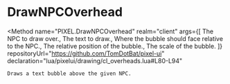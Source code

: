 
# DrawNPCOverhead
<Method
	name="PIXEL.DrawNPCOverhead"
	realm="client"
	args={[
		<Argument type="Entity" name="npc">The NPC to draw over.</Argument>,
		<Argument type="string" name="text">The text to draw.</Argument>,
		<Argument type="Angle" name="angle" defaultValue="Angle(0, 0, 0)">Where the bubble should face relative to the NPC.</Argument>,
		<Argument type="Vector" name="position" defaultValue="npc:EyePos()">The relative position of the bubble.</Argument>,
		<Argument type="number" name="scale" defaultValue="0.05">The scale of the bubble.</Argument>
	]}
	repositoryUrl="https://github.com/TomDotBat/pixel-ui"
	declaration="lua/pixelui/drawing/cl_overheads.lua#L80-L94"
>
	Draws a text bubble above the given NPC.
</Method>
